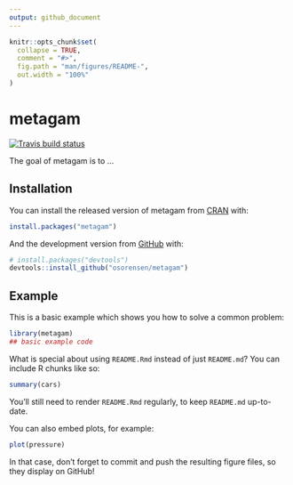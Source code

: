 ```yaml
---
output: github_document
---
```


<!-- README.md is generated from README.Rmd. Please edit that file -->

```r
knitr::opts_chunk$set(
  collapse = TRUE,
  comment = "#>",
  fig.path = "man/figures/README-",
  out.width = "100%"
)
```

# metagam

<!-- badges: start -->
[![Travis build status](https://travis-ci.org/osorensen/metagam.svg?branch=master)](https://travis-ci.org/osorensen/metagam)
<!-- badges: end -->

The goal of metagam is to ...

## Installation

You can install the released version of metagam from [CRAN](https://CRAN.R-project.org) with:

``` r
install.packages("metagam")
```

And the development version from [GitHub](https://github.com/) with:

``` r
# install.packages("devtools")
devtools::install_github("osorensen/metagam")
```
## Example

This is a basic example which shows you how to solve a common problem:

```r
library(metagam)
## basic example code
```

What is special about using `README.Rmd` instead of just `README.md`? You can include R chunks like so:

```r
summary(cars)
```

You'll still need to render `README.Rmd` regularly, to keep `README.md` up-to-date.

You can also embed plots, for example:

```r
plot(pressure)
```

In that case, don't forget to commit and push the resulting figure files, so they display on GitHub!
